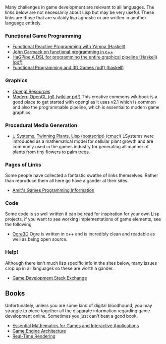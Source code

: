 Many challenges in game development are relevant to all languages. The links below are not necessarily about Lisp but may be very useful.
These links are those that are suitably lisp agnostic or are written in another language entirely.

=== Functional Game Programming ===
* [http://www.haskell.org/haskellwiki/Yampa Functional Reactive Programming with Yampa (Haskell)]
* [http://www.altdevblogaday.com/2012/04/26/functional-programming-in-c/ John Carmack on functional programming in c++]
* [http://www.idt.mdh.se/utbildning/exjobb/files/TR0811.pdf HaGPipe A DSL for programming the entire graphical pipeline (Haskell) (pdf)]
* [http://www.cse.unsw.edu.au/~pls/thesis/munc-thesis.pdf Functional Programming and 3D Games (pdf) (haskell)]

=== Graphics ===
* [[Opengl Resources]]
* [http://en.wikibooks.org/wiki/OpenGL_Programming#Modern_OpenGL Modern OpenGL (gl) (wiki or pdf)] This creative commons wikibook is a good place to get started with opengl as it uses v2.1 which is common and also the programmable pipeline, which is essential to modern game graphics.

=== Procedural Media Generation  ===
* [http://www.ii.uib.no/~knute/lsystems/lsystems.final.ps.gz L-Systems, Twinning Plants, Lisp (postscript) (cmucl)] LSystems were introduced as a mathematical model for cellular plant growth and are commonly used in the games industry for generating all manner of plants from tiny flowers to palm trees.

=== Pages of Links ===
Some people have collected a fantastic swathe of links themselves. Rather than reproduce them all here go have a gander at their sites.
* [http://www-cs-students.stanford.edu/~amitp/gameprog.html Amit's Games Programming Information]

=== Code ===
Some code is so well written it can be read for inspiration for your own Lisp projects, if you want to see working implementations of game elements, see the following
* [http://www.ogre3d.org/ Ogre3D] Ogre is written in c++ and is incredibly clean and readable as well as being open source.

=== Help! ===
Although there isn't much lisp specific info in the sites below, many issues crop up in all languages so these are worth a gander.
* [http://gamedev.stackexchange.com/ Game Development Stack Exchange]

== Books ==
Unfortunately, unless you are some kind of digital bloodhound, you may struggle to piece together all the disparate information regarding game development online. Sometimes you just can't beat a good book.

* [http://www.amazon.com/Essential-Mathematics-Interactive-Applications-Edition/dp/0123742978 Essential Mathematics for Games and Interactive Applications]
* [http://www.amazon.com/Game-Engine-Architecture-Jason-Gregory/dp/1568814135 Game Engine Architecture]
* [http://www.amazon.com/Real-Time-Rendering-Third-Edition-Akenine-Moller/dp/1568814240 Real-Time Rendering]
